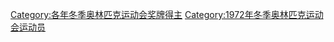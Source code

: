 {{CatPair|1968年冬季奧林匹克運動會獎牌得主|1976年冬季奧林匹克運動會獎牌得主}}

[[Category:各年冬季奥林匹克运动会奖牌得主|Category:各年冬季奥林匹克运动会奖牌得主]]
[[Category:1972年冬季奥林匹克运动会运动员|Category:1972年冬季奥林匹克运动会运动员]]